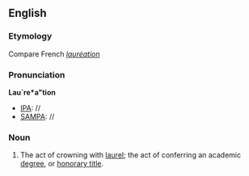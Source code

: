 ==English==

===Etymology===
Compare French ''[[lauréation]]''
===Pronunciation===
'''Lau`re*a"tion'''
*[[IPA]]: //
*[[SAMPA]]: //
===Noun===
{{infl|en|noun}}

#The act of crowning with [[laurel]]; the act of conferring an academic [[degree]], or [[honorary title]].